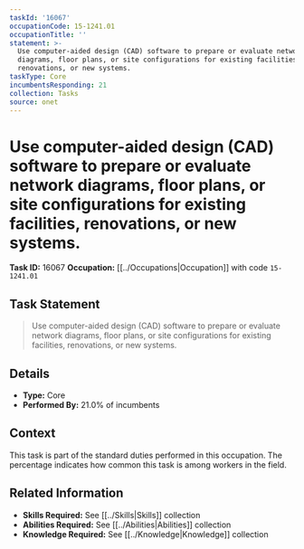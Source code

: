 ```yaml
---
taskId: '16067'
occupationCode: 15-1241.01
occupationTitle: ''
statement: >-
  Use computer-aided design (CAD) software to prepare or evaluate network
  diagrams, floor plans, or site configurations for existing facilities,
  renovations, or new systems.
taskType: Core
incumbentsResponding: 21
collection: Tasks
source: onet
---
```

# Use computer-aided design (CAD) software to prepare or evaluate network diagrams, floor plans, or site configurations for existing facilities, renovations, or new systems.

**Task ID:** 16067
**Occupation:** [[../Occupations|Occupation]] with code `15-1241.01`

## Task Statement

> Use computer-aided design (CAD) software to prepare or evaluate network diagrams, floor plans, or site configurations for existing facilities, renovations, or new systems.

## Details

- **Type:** Core
- **Performed By:** 21.0% of incumbents

## Context

This task is part of the standard duties performed in this occupation. The percentage indicates how common this task is among workers in the field.

## Related Information

- **Skills Required:** See [[../Skills|Skills]] collection
- **Abilities Required:** See [[../Abilities|Abilities]] collection
- **Knowledge Required:** See [[../Knowledge|Knowledge]] collection
